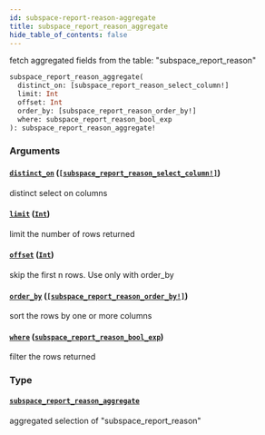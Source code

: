```yaml
---
id: subspace-report-reason-aggregate
title: subspace_report_reason_aggregate
hide_table_of_contents: false
---
```


fetch aggregated fields from the table: "subspace_report_reason"

```graphql
subspace_report_reason_aggregate(
  distinct_on: [subspace_report_reason_select_column!]
  limit: Int
  offset: Int
  order_by: [subspace_report_reason_order_by!]
  where: subspace_report_reason_bool_exp
): subspace_report_reason_aggregate!
```

### Arguments

#### [`distinct_on`](#) ([`[subspace_report_reason_select_column!]`](../enums/subspace-report-reason-select-column))

distinct select on columns

#### [`limit`](#) ([`Int`](../scalars/int))

limit the number of rows returned

#### [`offset`](#) ([`Int`](../scalars/int))

skip the first n rows. Use only with order_by

#### [`order_by`](#) ([`[subspace_report_reason_order_by!]`](../inputs/subspace-report-reason-order-by))

sort the rows by one or more columns

#### [`where`](#) ([`subspace_report_reason_bool_exp`](../inputs/subspace-report-reason-bool-exp))

filter the rows returned

### Type

#### [`subspace_report_reason_aggregate`](../objects/subspace-report-reason-aggregate)

aggregated selection of "subspace_report_reason"
